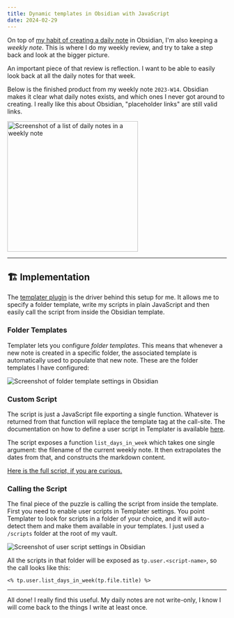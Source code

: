 ```yaml
---
title: Dynamic templates in Obsidian with JavaScript
date: 2024-02-29
---
```



On top of [my habit of creating a daily note][daily-note] in Obsidian, I'm also
keeping a _weekly note_. This is where I do my weekly review, and try to take a
step back and look at the bigger picture.

An important piece of that review is reflection. I want to be able to easily
look back at all the daily notes for that week.

Below is the finished product from my weekly note `2023-W14`. Obsidian makes it
clear what daily notes exists, and which ones I never got around to creating. I
really like this about Obsidian, "placeholder links" are still valid links.

<Image
	src={screenshot_list}
	alt="Screenshot of a list of daily notes in a weekly note"
	width="300"
/>

---

## 🏗️ Implementation

The [templater plugin][templater] is the driver behind this setup for me. It
allows me to specify a folder template, write my scripts in plain JavaScript and
then easily call the script from inside the Obsidian template.

### Folder Templates

Templater lets you configure _folder templates_. This means that whenever a new
note is created in a specific folder, the associated template is automatically
used to populate that new note. These are the folder templates I have
configured:

<Image
	src={screenshot_foldertemplates}
	alt="Screenshot of folder template settings in Obsidian"
/>

### Custom Script

The script is just a JavaScript file exporting a single function. Whatever is
returned from that function will replace the template tag at the call-site. The
documentation on how to define a user script in Templater is available
[here][templater-scripts].

The script exposes a function `list_days_in_week` which takes one single
argument: the filename of the current weekly note. It then extrapolates the
dates from that, and constructs the markdown content.

[Here is the full script, if you are curious.][script-gist]

### Calling the Script

The final piece of the puzzle is calling the script from inside the template.
First you need to enable user scripts in Templater settings. You point Templater
to look for scripts in a folder of your choice, and it will auto-detect them and
make them available in your templates. I just used a `/scripts` folder at the
root of my vault.

<Image
	src={screenshot_userscripts}
	alt="Screenshot of user script settings in Obsidian"
/>

All the scripts in that folder will be exposed as `tp.user.<script-name>`, so
the call looks like this:

```
<% tp.user.list_days_in_week(tp.file.title) %>
```

---

All done! I really find this useful. My daily notes are not write-only, I know I
will come back to the things I write at least once.

[daily-note]: https://antn.se/the-daily-note
[templater]: https://github.com/SilentVoid13/Templater
[templater-scripts]:
	https://silentvoid13.github.io/Templater/user-functions/script-user-functions.html
[script-gist]:
	https://gist.github.com/AntonNiklasson/977ab4feb7c520dc668f4d7c263785ac
